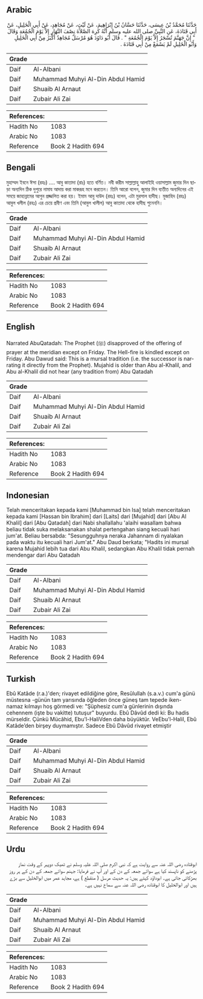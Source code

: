 ## Arabic


<div dir="rtl" lang="ar" style={{fontSize:'larger',backgroundColor:'#f8f9fa',padding:20}}>
حَدَّثَنَا مُحَمَّدُ بْنُ عِيسَى، حَدَّثَنَا حَسَّانُ بْنُ إِبْرَاهِيمَ، عَنْ لَيْثٍ، عَنْ مُجَاهِدٍ، عَنْ أَبِي الْخَلِيلِ، عَنْ أَبِي قَتَادَةَ، عَنِ النَّبِيِّ صلى الله عليه وسلم أَنَّهُ كَرِهَ الصَّلاَةَ نِصْفَ النَّهَارِ إِلاَّ يَوْمَ الْجُمُعَةِ وَقَالَ ‏ "‏ إِنَّ جَهَنَّمَ تُسْجَرُ إِلاَّ يَوْمَ الْجُمُعَةِ ‏"‏ ‏.‏ قَالَ أَبُو دَاوُدَ هُوَ مُرْسَلٌ مُجَاهِدٌ أَكْبَرُ مِنْ أَبِي الْخَلِيلِ وَأَبُو الْخَلِيلِ لَمْ يَسْمَعْ مِنْ أَبِي قَتَادَةَ ‏.‏
</div>
<div style={{backgroundColor:'#f8f9fa',padding:20, marginBottom: 10}}><table> <thead> <tr> <th>Grade</th> <th></th> </tr> </thead> <tbody> <tr><td>Daif</td><td>Al-Albani</td></tr><tr><td>Daif</td><td>Muhammad Muhyi Al-Din Abdul Hamid</td></tr><tr><td>Daif</td><td>Shuaib Al Arnaut</td></tr><tr><td>Daif</td><td>Zubair Ali Zai</td></tr></tbody></table><table> <thead> <tr> <th>References:</th> <th></th> </tr> </thead> <tbody><tr><td>Hadith No</td><td>1083</td></tr><tr><td>Arabic No</td><td>1083</td></tr><tr><td>Reference</td><td>Book 2 Hadith 694</td></tr></tbody></table></div>

## Bengali


<div dir="ltr" lang="bn" style={{fontSize:'larger',backgroundColor:'#f8f9fa',padding:20}}>
মুহাম্মদ ইবনে ঈসা (রহঃ) .... আবু কাতাদা (রাঃ) হতে বর্ণিত। নবী করীম সাল্লাল্লাহু আলাইহি ওয়াসাল্লাম জুমার দিন ছাড়া অন্যদিন ঠিক দুপুরে নামায আদায় করা মাকরূহ মনে করতেন। তিনি আরো বলেন, জুমার দিন ব্যতীত অন্যদিনের এই সময়ে জাহান্নামের আগুন প্রজ্জলিত করা হয়। ইমাম আবু দাউদ (রহঃ) বলেন, এটা মুরসাল হাদীছ। মুজাহিদ (রহঃ) আবুল খলীল (রহঃ) এর চেয়ে প্রবীণ এবং তিনি (আবুল খালীল) আবু কাতাদা থেকে হাদীছ শুনেননি।
</div>
<div style={{backgroundColor:'#f8f9fa',padding:20, marginBottom: 10}}><table> <thead> <tr> <th>Grade</th> <th></th> </tr> </thead> <tbody> <tr><td>Daif</td><td>Al-Albani</td></tr><tr><td>Daif</td><td>Muhammad Muhyi Al-Din Abdul Hamid</td></tr><tr><td>Daif</td><td>Shuaib Al Arnaut</td></tr><tr><td>Daif</td><td>Zubair Ali Zai</td></tr></tbody></table><table> <thead> <tr> <th>References:</th> <th></th> </tr> </thead> <tbody><tr><td>Hadith No</td><td>1083</td></tr><tr><td>Arabic No</td><td>1083</td></tr><tr><td>Reference</td><td>Book 2 Hadith 694</td></tr></tbody></table></div>

## English


<div dir="ltr" lang="en" style={{fontSize:'larger',backgroundColor:'#f8f9fa',padding:20}}>
Narrated AbuQatadah: The Prophet (ﷺ) disapproved of the offering of prayer at the meridian except on Friday. The Hell-fire is kindled except on Friday. Abu Dawud said: This is a mursal tradition (i.e. the successor is narrating it directly from the Prophet). Mujahid is older than Abu al-Khalil, and Abu al-Khalil did not hear (any tradition from) Abu Qatadah
</div>
<div style={{backgroundColor:'#f8f9fa',padding:20, marginBottom: 10}}><table> <thead> <tr> <th>Grade</th> <th></th> </tr> </thead> <tbody> <tr><td>Daif</td><td>Al-Albani</td></tr><tr><td>Daif</td><td>Muhammad Muhyi Al-Din Abdul Hamid</td></tr><tr><td>Daif</td><td>Shuaib Al Arnaut</td></tr><tr><td>Daif</td><td>Zubair Ali Zai</td></tr></tbody></table><table> <thead> <tr> <th>References:</th> <th></th> </tr> </thead> <tbody><tr><td>Hadith No</td><td>1083</td></tr><tr><td>Arabic No</td><td>1083</td></tr><tr><td>Reference</td><td>Book 2 Hadith 694</td></tr></tbody></table></div>

## Indonesian


<div dir="ltr" lang="id" style={{fontSize:'larger',backgroundColor:'#f8f9fa',padding:20}}>
Telah menceritakan kepada kami [Muhammad bin Isa] telah menceritakan kepada kami [Hassan bin Ibrahim] dari [Laits] dari [Mujahid] dari [Abu Al Khalil] dari [Abu Qatadah] dari Nabi shallallahu 'alaihi wasallam bahwa beliau tidak suka melaksanakan shalat pertengahan siang kecuali hari jum'at. Beliau bersabda: "Sesungguhnya neraka Jahannam di nyalakan pada waktu itu kecuali hari Jum'at." Abu Daud berkata; "Hadits ini mursal karena Mujahid lebih tua dari Abu Khalil, sedangkan Abu Khalil tidak pernah mendengar dari Abu Qatadah
</div>
<div style={{backgroundColor:'#f8f9fa',padding:20, marginBottom: 10}}><table> <thead> <tr> <th>Grade</th> <th></th> </tr> </thead> <tbody> <tr><td>Daif</td><td>Al-Albani</td></tr><tr><td>Daif</td><td>Muhammad Muhyi Al-Din Abdul Hamid</td></tr><tr><td>Daif</td><td>Shuaib Al Arnaut</td></tr><tr><td>Daif</td><td>Zubair Ali Zai</td></tr></tbody></table><table> <thead> <tr> <th>References:</th> <th></th> </tr> </thead> <tbody><tr><td>Hadith No</td><td>1083</td></tr><tr><td>Arabic No</td><td>1083</td></tr><tr><td>Reference</td><td>Book 2 Hadith 694</td></tr></tbody></table></div>

## Turkish


<div dir="ltr" lang="tr" style={{fontSize:'larger',backgroundColor:'#f8f9fa',padding:20}}>
Ebû Katâde (r.a.)'den; rivayet edildiğine göre, Resûlullah (s.a.v.) cum'a günü müstesna -günün tam yarısında öğleden önce güneş tam tepede iken- namaz kılmayı hoş görmedi ve: "Şüphesiz cum'a günlerinin dışında cehennem (işte bu vakitte) tutuşur" buyurdu. Ebû Dâvûd dedi ki: Bu hadis mürseldir. Çünkü Mücâhid, Ebu'l-HaliVden daha büyüktür. VeEbu'l-Halil, Ebû Katâde’den birşey duy­mamıştır. Sadece Ebû Dâvûd rivayet etmiştir
</div>
<div style={{backgroundColor:'#f8f9fa',padding:20, marginBottom: 10}}><table> <thead> <tr> <th>Grade</th> <th></th> </tr> </thead> <tbody> <tr><td>Daif</td><td>Al-Albani</td></tr><tr><td>Daif</td><td>Muhammad Muhyi Al-Din Abdul Hamid</td></tr><tr><td>Daif</td><td>Shuaib Al Arnaut</td></tr><tr><td>Daif</td><td>Zubair Ali Zai</td></tr></tbody></table><table> <thead> <tr> <th>References:</th> <th></th> </tr> </thead> <tbody><tr><td>Hadith No</td><td>1083</td></tr><tr><td>Arabic No</td><td>1083</td></tr><tr><td>Reference</td><td>Book 2 Hadith 694</td></tr></tbody></table></div>

## Urdu


<div dir="rtl" lang="ur" style={{fontSize:'larger',backgroundColor:'#f8f9fa',padding:20}}>
ابوقتادہ رضی اللہ عنہ سے روایت ہے کہ نبی اکرم صلی اللہ علیہ وسلم نے ٹھیک دوپہر کے وقت نماز پڑھنے کو ناپسند کیا ہے سوائے جمعہ کے دن کے اور آپ نے فرمایا: جہنم سوائے جمعہ کے دن کے ہر روز بھڑکائی جاتی ہے۔ ابوداؤد کہتے ہیں: یہ حدیث مرسل ( منقطع ) ہے، مجاہد عمر میں ابوالخلیل سے بڑے ہیں اور ابوالخلیل کا ابوقتادہ رضی اللہ عنہ سے سماع نہیں ہے۔
</div>
<div style={{backgroundColor:'#f8f9fa',padding:20, marginBottom: 10}}><table> <thead> <tr> <th>Grade</th> <th></th> </tr> </thead> <tbody> <tr><td>Daif</td><td>Al-Albani</td></tr><tr><td>Daif</td><td>Muhammad Muhyi Al-Din Abdul Hamid</td></tr><tr><td>Daif</td><td>Shuaib Al Arnaut</td></tr><tr><td>Daif</td><td>Zubair Ali Zai</td></tr></tbody></table><table> <thead> <tr> <th>References:</th> <th></th> </tr> </thead> <tbody><tr><td>Hadith No</td><td>1083</td></tr><tr><td>Arabic No</td><td>1083</td></tr><tr><td>Reference</td><td>Book 2 Hadith 694</td></tr></tbody></table></div>